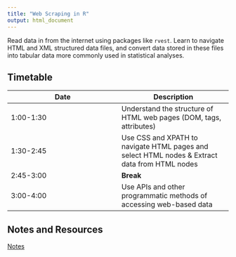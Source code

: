 ```yaml
---
title: "Web Scraping in R"
output: html_document
---
```


Read data in from the internet using packages like `rvest`. Learn to navigate HTML and XML structured data files, and convert data stored in these files into tabular data more commonly used in statistical analyses.

## Timetable

Date | Description
---- | ----
1:00-1:30 | Understand the structure of HTML web pages (DOM, tags, attributes)
1:30-2:45| Use CSS and XPATH to navigate HTML pages and select HTML nodes & Extract data from HTML nodes
2:45-3:00| **Break**
3:00-4:00| Use APIs and other programmatic methods of accessing web-based data

## Notes and Resources

[Notes](knitr/1-WebScraping.html)

<!-- [Minimal knitr Example](code/minimal-knitr.Rmd) -->
